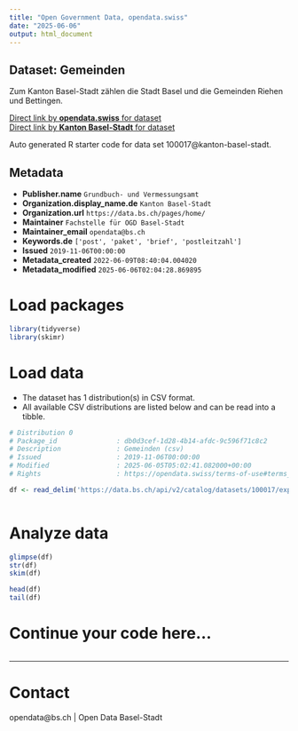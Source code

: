 ```yaml
---
title: "Open Government Data, opendata.swiss"
date: "2025-06-06"
output: html_document
---
```


## Dataset: Gemeinden

Zum Kanton Basel-Stadt zählen die Stadt Basel und die Gemeinden Riehen und Bettingen.

[Direct link by **opendata.swiss** for dataset](https://opendata.swiss/de/dataset/gemeinden)<br>
[Direct link by **Kanton Basel-Stadt** for dataset](https://data.bs.ch/explore/dataset/100017/)

Auto generated R starter code for data set 100017@kanton-basel-stadt.

## Metadata

- **Publisher.name** `Grundbuch- und Vermessungsamt`
- **Organization.display_name.de** `Kanton Basel-Stadt`
- **Organization.url** `https://data.bs.ch/pages/home/`
- **Maintainer** `Fachstelle für OGD Basel-Stadt`
- **Maintainer_email** `opendata@bs.ch`
- **Keywords.de** `['post', 'paket', 'brief', 'postleitzahl']`
- **Issued** `2019-11-06T00:00:00`
- **Metadata_created** `2022-06-09T08:40:04.004020`
- **Metadata_modified** `2025-06-06T02:04:28.869895`


# Load packages

```r

library(tidyverse)
library(skimr)

```

# Load data

-   The dataset has 1 distribution(s) in CSV format.
-   All available CSV distributions are listed below and can be read into a tibble.

```r

# Distribution 0
# Package_id               : db0d3cef-1d28-4b14-afdc-9c596f71c8c2
# Description              : Gemeinden (csv)
# Issued                   : 2019-11-06T00:00:00
# Modified                 : 2025-06-05T05:02:41.082000+00:00
# Rights                   : https://opendata.swiss/terms-of-use#terms_by

df <- read_delim('https://data.bs.ch/api/v2/catalog/datasets/100017/exports/csv?use_labels=true')



```

# Analyze data

```r

glimpse(df)
str(df)
skim(df)

head(df)
tail(df)

```

# Continue your code here...

```r

```

------------------------------------------------------------------------

# Contact

opendata@bs.ch | Open Data Basel-Stadt
